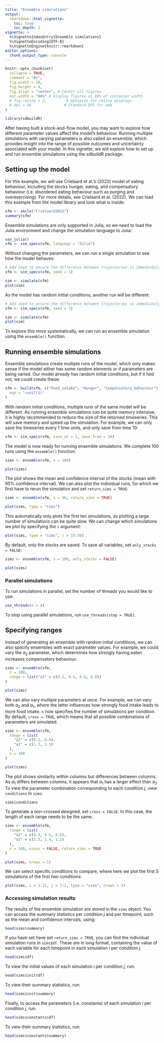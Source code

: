 ```yaml
---
title: "Ensemble simulations"
output: 
  rmarkdown::html_vignette:
    toc: true
    toc_depth: 2
vignette: >
  %\VignetteIndexEntry{Ensemble simulations}
  %\VignetteEncoding{UTF-8}
  %\VignetteEngine{knitr::rmarkdown}
editor_options: 
  chunk_output_type: console
---
```


```r
knitr::opts_chunk$set(
  collapse = TRUE,
  comment = "#>",
  fig.width = 10,
  fig.height = 4,
  fig.align = "center", # Center all figures
  out.width = "80%" # Display figures at 80% of container width
  # fig.retina = 2,         # Optimize for retina displays
  # dpi = 96               # Standard DPI for web
)
```

```r
library(sdbuildR)
```

After having built a stock-and-flow model, you may want to explore how different parameter values affect the model's behaviour. Running multiple simulations with varying parameters is also called an ensemble, which provides insight into the range of possible outcomes and uncertainty associated with your model. In this vignette, we will explore how to set up and run ensemble simulations using the sdbuildR package. 

## Setting up the model

For this example, we will use Crielaard et al.'s (2022) model of eating behaviour, including the stocks hunger, eating, and compensatory behaviour (i.e. disordered eating behaviour such as purging and overexercising). For more details, see Crielaard et al. (2022). We can load this example from the model library and look what is inside:

```r
sfm <- xmile("Crielaard2022")
summary(sfm)
```

Ensemble simulations are only supported in Julia, so we need to load the Julia environment and change the simulation language to Julia:

```r
use_julia()
sfm <- sim_specs(sfm, language = "Julia")
```

Without changing the parameters, we can run a single simulation to see how the model behaves:

```r
# Add seed to ensure the difference between trajectories is immediately visible
sfm <- sim_specs(sfm, seed = 1)
```

```r
sim <- simulate(sfm)
plot(sim)
```

As the model has random initial conditions, another run will be different:

```r
# Add seed to ensure the difference between trajectories is immediately visible
sfm <- sim_specs(sfm, seed = 3)
```

```r
sim <- simulate(sfm)
plot(sim)
```

To explore this more systematically, we can run an ensemble simulation using the `ensemble()` function. 

## Running ensemble simulations

Ensemble simulations create multiple runs of the model, which only makes sense if the model either has some random elements or if parameters are being varied. Our model already has random initial conditions, but if it had not, we could create these:

```r
sfm <- build(sfm, c("Food_intake", "Hunger", "Compensatory_behaviour"),
  eqn = "runif(1)"
)
```

With random initial conditions, multiple runs of the same model will be different. As running ensemble simulations can be quite memory intensive, it is highly recommended to reduce the size of the returned timeseries. This will save memory and speed up the simulation. For example, we can only save the timeseries every 1 time units, and only save from time 10:

```r
sfm <- sim_specs(sfm, save_at = 1, save_from = 10)
```

The model is now ready for running ensemble simulations. We complete 100 runs using the `ensemble()` function:

```r
sims <- ensemble(sfm, n = 100)
```

```r
plot(sims)
```

The plot shows the mean and confidence interval of the stocks (mean with 95% confidence interval). We can also plot the individual runs, for which we first have to rerun the simulation and set `return_sims = TRUE`:

```r
sims <- ensemble(sfm, n = 30, return_sims = TRUE)
```


```r
plot(sims, type = "sims")
```

This automatically only plots the first ten simulations, as plotting a large number of simulations can be quite slow. We can change which simulations we plot by specifying the `i` argument:


```r
plot(sims, type = "sims", i = 15:30)
```

By default, only the stocks are saved. To save all variables, set `only_stocks = FALSE`:

```r
sims <- ensemble(sfm, n = 100, only_stocks = FALSE)
```

```r
plot(sims)
```

### Parallel simulations

To run simulations in parallel, set the number of threads you would like to use:

```r
use_threads(n = 4)
```

To stop using parallel simulations, run `use_threads(stop = TRUE)`.

## Specifying ranges

Instead of generating an ensemble with random initial conditions, we can also specify ensembles with exact parameter values. For example, we could vary the $a_2$ parameter, which determines how strongly having eaten increases compensatory behaviour.

```r
sims <- ensemble(sfm,
  n = 100,
  range = list("a2" = c(0.2, 0.4, 0.6, 0.8))
)
```


```r
plot(sims)
```

We can also vary multiple parameters at once. For example, we can vary both $a_2$ and $a_1$, where the latter influences how strongly food intake leads to more food intake. `n` now specifies the number of simulations per condition. By default, `cross = TRUE`, which means that all possible combinations of parameters are simulated.

```r
sims <- ensemble(sfm,
  range = list(
    "a2" = c(0.2, 0.8),
    "a1" = c(1.3, 1.5)
  ),
  n = 100
)
```

```r
plot(sims)
```

The plot shows similarity within columns but differences between columns. As $a_1$ differs between columns, it appears that $a_1$ has a larger effect than $a_2$. To view the parameter combination corresponding to each condition $j$, view `conditions` in `sims`: 

```r
sims$conditions
```

To generate a non-crossed designed, set `cross = FALSE`. In this case, the length of each range needs to be the same.

```r
sims <- ensemble(sfm,
  range = list(
    "a2" = c(0.4, 0.5, 0.6),
    "a1" = c(1.3, 1.4, 1.5)
  ),
  n = 100, cross = FALSE, return_sims = TRUE
)
```

```r
plot(sims, nrows = 1)
```

We can select specific conditions to compare, where here we plot the first 5 simulations of the first two conditions:

```r
plot(sims, i = 1:15, j = 1:2, type = "sims", nrows = 1)
```

### Accessing simulation results

The results of the ensemble simulation are stored in the `sims` object. You can access the summary statistics per condition $j$ and per timepoint, such as the mean and confidence intervals, using:

```r
head(sims$summary)
```

If you have set have set `return_sims = TRUE`, you can find the individual simulation runs in `sims$df`. These are in long format, containing the value of each variable for each timepoint in each simulation $i$ per condition $j$. 

```r
head(sims$df)
```

To view the initial values of each simulation $i$ per condition $j$, run:

```r
head(sims$init$df)
```

To view their summary statistics, run:

```r
head(sims$init$summary)
```

Finally, to access the parameters (i.e. constants) of each simulation $i$ per condition $j$, run:

```r
head(sims$constants$df)
```

To view their summary statistics, run:

```r
head(sims$constants$summary)
```
